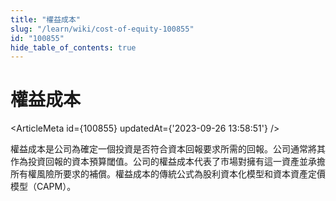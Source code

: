 ```yaml
---
title: "權益成本"
slug: "/learn/wiki/cost-of-equity-100855"
id: "100855"
hide_table_of_contents: true
---
```



# 權益成本

<ArticleMeta id={100855} updatedAt={'2023-09-26 13:58:51'} />
<div className='border-solid border-b border-t-0 my-4 border-[var(--ifm-color-gray-300)]' />

權益成本是公司為確定一個投資是否符合資本回報要求所需的回報。公司通常將其作為投資回報的資本預算閾值。公司的權益成本代表了市場對擁有這一資產並承擔所有權風險所要求的補償。權益成本的傳統公式為股利資本化模型和資本資產定價模型（CAPM）。
